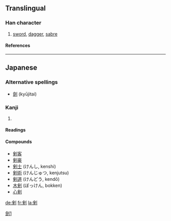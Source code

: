 {{see|劍}}

==Translingual==
===Han character===
{{Han char|rn=18|rad=刀|as=08|sn=10|four=|canj=人人中弓 (OOLN), X人人中弓 (XOOLN)|ids=⿰[[㑒]][[刂]]}}
# [[sword]], [[dagger]], [[sabre]]
====References====
{{Han ref|kx=0141.411|dkj=02076|dj=0321.130|hdz=10345.040|uh=5263|ud=21091}}
----

==Japanese==

===Alternative spellings===
*[[劍]] (kyūjitai)

===Kanji===
{{ja-kanji|grade=c|rs=刀08}}

# {{defn|Japanese}} 

====Readings====
{{ja-readings|on=[[けん]] (ken)|kun=[[つるぎ]] (tsurugi)}}

====Compounds====
*[[剣客]]
*[[剣豪]]
*[[剣士]] (けんし, kenshi)
*[[剣術]] (けんじゅつ, kenjutsu)
*[[剣道]] (けんどう, kendō)
*[[木剣]] (ぼっけん, bokken)
*[[心剣]] 


[[Category:CJKV characters simplified differently in Japan and China|劍1]]

[[de:剣]]
[[fr:剣]]
[[la:剣]]